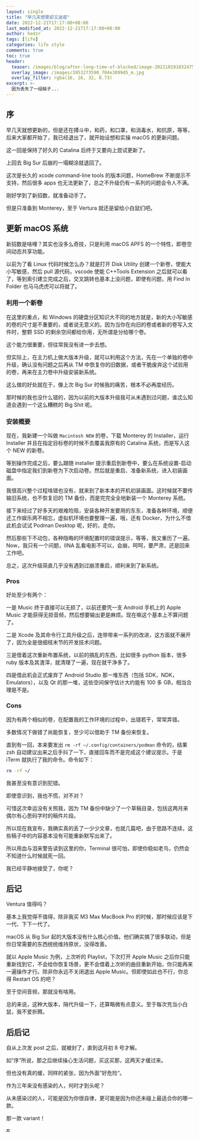 ```yaml
---
layout: single
title: "早几天想更却又迷惑"
date: 2022-12-21T17:17:00+08:00
last_modified_at: 2022-12-21T17:17:00+08:00
author: hedzr
tags: [life]
categories: life style
comments: true
toc: true
header:
  teaser: /images/blog/after-long-time-of-blocked/image-20211019103247571.png
  overlay_image: /images/3953273590_704e3899d5_m.jpg
  overlay_filter: rgba(16, 16, 32, 0.73)
excerpt: >-
  因为丢失了一组稿子...
---
```


## 序

早几天就想更新的，但是还在搏斗中，和药，和口罩，和消毒水，和抗原，等等，后来大家都开始了，我已经退出了，就开始设想和实操 macOS 的更新问题。

这一回是保持了好久的 Catalina 后终于又要向上尝试更新了。

上回去 Big Sur 后崩的一塌糊涂就退回了。

这次是长久的 xcode command-line tools 的版本问题，HomeBrew 不断提示不支持，然后很多 apps 也无法更新了，总之不升级仍有一系列的问题会令人不满。

刚好学到了新招数，就准备动手了。

但是只准备到 Monterey，至于 Vertura 就还是留给小白鼠们吧。

## 更新 macOS 系统

新招数是啥哩？其实也没多么奇技，只是利用 macOS APFS 的一个特性，即卷空间动态共享功能。

以前为了看 Linux 代码时候怎么办？就是打开 Disk Utility 创建一个新卷，使能大小写敏感，然后 pull 源代码，vscode 使能 C++Tools Extension 之后就可以看了，等到索引建立完成之后，交叉跳转也基本上没问题，即使有问题，用 Find In Folder 也马马虎虎可以将就了。

### 利用一个新卷

在这里的重点，和 Windows 的硬盘分区知识大不同的地方就是，新的大小写敏感的卷的尺寸是不重要的，或者说无意义的。因为当你在向旧的卷或者新的卷写入文件时，整颗 SSD 的剩余空间都给你用，无所谓是分给哪个卷。

这个能力很重要，但往常我没有进一步去想。

但实际上，在主力机上做大版本升级，就可以利用这个方法，先在一个单独的卷中升级，确认没有问题之后再从 TM 中恢复你的旧数据，或者干脆废弃这个试验用的卷，再来在主力卷中升级安装新系统。

这么做的好处就在于，像上次 Big Sur 时候我的痛苦，根本不必再度经历。

那时候的我也没什么错的，因为以前的大版本升级我可从未遇到过问题，谁忒么知道会遇到一个这么糟糕的 Big Shit 呢。

### 安装概要

现在，我新建一个叫做 `Macintosh NEW` 的卷，下载 Monterey 的 Installer，运行 Installer 并且在指定目标卷的时候不去覆盖我原有的 Catalina 系统，而是写入这个 NEW 的新卷。

等到操作完成之后，要么跟随 installer 提示重启到新卷中，要么在系统设置-启动磁盘中指定我们到新卷为下次启动卷。然后就是重启、准备新系统，进入初装画面。

我很高兴整个过程啥错也没有，就来到了新本本的开机初装画面。这时候就不要传输旧系统，也不恢复旧的 TM 备份，而是完完全全地新装一个 Monterey 系统。

接下来经过了好多天的艰难险阻，安装各种开发要用的东东，准备各种环境，顺便还工作娱乐两不相忘，虚拟机环境也要整理一遍，哦，还有 Docker，为什么不借此机会试试 Podman Desktop 呢，好的，走你。

然后那些下不动包，各种隐晦的环境配置时的错误提示，等等，我又重历了一遍。Now，我只有一个问题，IINA 乱看电影不可以，会崩，呵呵，要严肃，还是回来工作吧。

总之，这次升级简直几乎没有遇到过崩溃重启，顺利来到了新系统。

### Pros

好处至少有两个：

一是 Music 终于直接可以无损了，以前还要凭一支 Android 手机上的 Apple Music 才能获得无损音频，然后想要输出更是麻烦。现在嘛这个基本上不算问题了。

二是 Xcode 及其命令行工具升级之后，连带带来一系列的改进，这方面就不展开了，因为全是很细枝末节的开发技术问题。

三是借着这次重新布置系统，以前的搞乱的东西，比如很多 python 版本，很多 ruby 版本及其渣滓，就清理了一遍，现在就干净多了。

四是借此机会正式废弃了 Android Studio 那一堆东西（包括 SDK，NDK，Emulators），以及 Qt 的那一堆，这些空间保守估计大约能有 100 多 GB，相当合理是不是。

### Cons

因为有两个相似的卷，在配置我的工作环境的过程中，出错若干，常常弄错。

多数情况下做错了尚能恢复，至少可以借助于 TM 备份来恢复。

直到有一回，本来要发出 `rm -rf ~/.config/containers/podman` 命令的，结果 zsh 自动建议出来之后手抖了一下，直接回车而不是完成这个建议提示。于是 iTerm 就执行了我的命令。命令如下：

```bash
rm -rf ~/
```

我甚至没有意识到犯错。

即使意识到，我也不慌，对不对？

可惜这次幸运没有关照我，因为 TM 备份中缺少了一个草稿目录，包括这两月来偶尔有心思码字时的稿件片段。

所以现在我宣布，我确实真的丢了一少少文章，也就几篇吧，由于思路不连续，这些稿子中的内容基本没有可能重新默写出来了。

所以用血与泪来警告读到这里的你，Terminal 很可怕，即使你稳如老鸟，仍然会不知道什么时候就死一回。

我已经平静地接受了，你呢？

## 后记

Ventura 值得吗？

基本上我觉得不值得，除非我买 M3 Max MacBook Pro 的时候，那时候应该是下一代、下下一代了。

macOS 从 Big Sur 起的大版本没有什么核心价值。他们确实搞了很多联动，但是你日常需要的东西统统维持原状，没得改善。

就以 Apple Music 为例，上次听的 Playlist，下次打开 Apple Music 之后你只能重新找到它，不会给你恢复场景，更不会借着上次听的曲目重新开始，你只能再来一遍操作才行。除非你永远不关闭退出 Apple Music。但即使如此也不行，你总得 Restart OS 的吧？

至于空间音频，那就没有啥用。

总的来说，这种大版本，隔代升级一下，还算略微有点意义。至于每次充当小白鼠，我不爱折腾。

## 后后记

自从上次发 post 之后，就被封了，直到这月初 8 号才解。

如“序”所说，那之后继续操心生活问题，买这买那，这两天才缓过来。

但也没有真的缓，同样的紧张，因为外面”好危险“。

作为三年来没有感染的人，何时才到头呢？

从未感染过的人，可能是因为你很自律，更可能是因为你还未碰上最适合你的哪一款。

那一款 variant！

:end:
